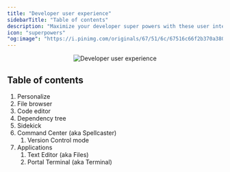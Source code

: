 ```yaml
---
title: "Developer user experience"
sidebarTitle: "Table of contents"
description: "Maximize your developer super powers with these user interface capabilities."
icon: "superpowers"
"og:image": "https://i.pinimg.com/originals/67/51/6c/67516c66f2b370a3805e01903b4b8fce.gif"
---
```


<Frame>
    <p align="center">
    <img
        alt="Developer user experience"
        src="https://i.pinimg.com/originals/67/51/6c/67516c66f2b370a3805e01903b4b8fce.gif"
    />
    </p>
</Frame>

## Table of contents

1. Personalize
1. File browser
1. Code editor
1. Dependency tree
1. Sidekick
1. Command Center (aka Spellcaster)
    1. Version Control mode
1. Applications
    1. Text Editor (aka Files)
    1. Portal Terminal (aka Terminal)

